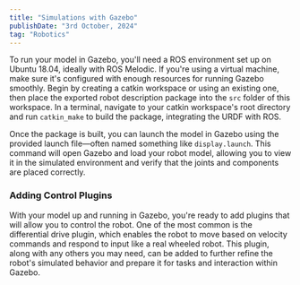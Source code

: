 ```yaml
---
title: "Simulations with Gazebo"
publishDate: "3rd October, 2024"
tag: "Robotics"
---
```


To run your model in Gazebo, you'll need a ROS environment set up on Ubuntu 18.04, ideally with ROS Melodic. If you're using a virtual machine, make sure it's configured with enough resources for running Gazebo smoothly. Begin by creating a catkin workspace or using an existing one, then place the exported robot description package into the `src` folder of this workspace. In a terminal, navigate to your catkin workspace's root directory and run `catkin_make` to build the package, integrating the URDF with ROS.

Once the package is built, you can launch the model in Gazebo using the provided launch file—often named something like `display.launch`. This command will open Gazebo and load your robot model, allowing you to view it in the simulated environment and verify that the joints and components are placed correctly.

### Adding Control Plugins

With your model up and running in Gazebo, you're ready to add plugins that will allow you to control the robot. One of the most common is the differential drive plugin, which enables the robot to move based on velocity commands and respond to input like a real wheeled robot. This plugin, along with any others you may need, can be added to further refine the robot's simulated behavior and prepare it for tasks and interaction within Gazebo. 

